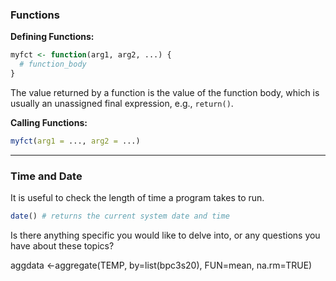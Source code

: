 ### Functions

**Defining Functions:**

```R
myfct <- function(arg1, arg2, ...) {
  # function_body
}
```

The value returned by a function is the value of the function body, which is usually an unassigned final expression, e.g., `return()`.

**Calling Functions:**

```R
myfct(arg1 = ..., arg2 = ...)
```

---

### Time and Date

It is useful to check the length of time a program takes to run.

```R
date() # returns the current system date and time
```


Is there anything specific you would like to delve into, or any questions you have about these topics?

###################################################

aggdata <-aggregate(TEMP, by=list(bpc3s20), 
  FUN=mean, na.rm=TRUE)
  
###################################################  

